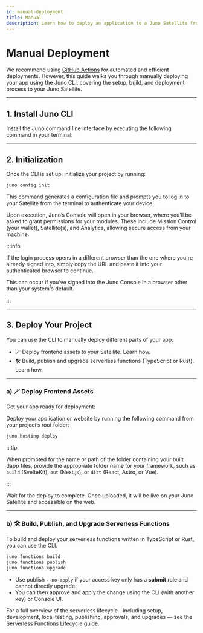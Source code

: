 ```yaml
---
id: manual-deployment
title: Manual
description: Learn how to deploy an application to a Juno Satellite from your device using the CLI.
---
```


# Manual Deployment

We recommend using [GitHub Actions](./github-actions/index.mdx) for automated and efficient deployments. However, this guide walks you through manually deploying your app using the Juno CLI, covering the setup, build, and deployment process to your Juno Satellite.

---

## 1. Install Juno CLI

Install the Juno command line interface by executing the following command in your terminal:


<Cli />

---

## 2. Initialization

Once the CLI is set up, initialize your project by running:

```bash
juno config init
```

This command generates a configuration file and prompts you to log in to your Satellite from the terminal to authenticate your device.

Upon execution, Juno’s Console will open in your browser, where you’ll be asked to grant permissions for your modules. These include Mission Control (your wallet), Satellite(s), and Analytics, allowing secure access from your machine.

:::info

If the login process opens in a different browser than the one where you're already signed into, simply copy the URL and paste it into your authenticated browser to continue.

This can occur if you've signed into the Juno Console in a browser other than your system's default.

:::

---

## 3. Deploy Your Project

You can use the CLI to manually deploy different parts of your app:

- 🪄 Deploy frontend assets to your Satellite. Learn how.
- 🛠️ Build, publish and upgrade serverless functions (TypeScript or Rust). Learn how.

---

### a) 🪄 Deploy Frontend Assets

Get your app ready for deployment:


<Bash npm="npm run build" yarn="yarn build" pnpm="pnpm build" />

Deploy your application or website by running the following command from your project’s root folder:

```bash
juno hosting deploy
```

:::tip

When prompted for the name or path of the folder containing your built dapp files, provide the appropriate folder name for your framework, such as `build` (SvelteKit), `out` (Next.js), or `dist` (React, Astro, or Vue).

:::

Wait for the deploy to complete. Once uploaded, it will be live on your Juno Satellite and accessible on the web.

---

### b) 🛠️ Build, Publish, and Upgrade Serverless Functions

To build and deploy your serverless functions written in TypeScript or Rust, you can use the CLI.

```bash
juno functions build
juno functions publish
juno functions upgrade
```

- Use publish `--no-apply` if your access key only has a **submit** role and cannot directly upgrade.
- You can then approve and apply the change using the CLI (with another key) or Console UI.

For a full overview of the serverless lifecycle—including setup, development, local testing, publishing, approvals, and upgrades — see the Serverless Functions Lifecycle guide.

